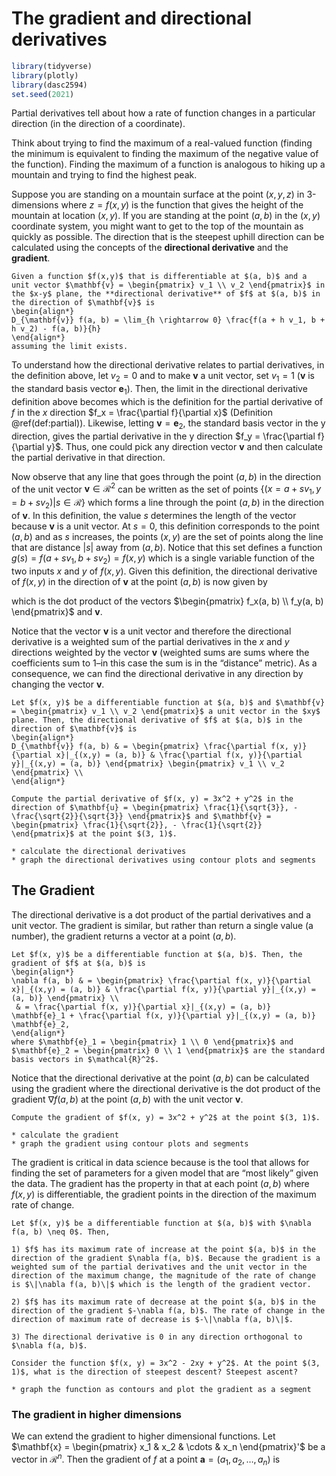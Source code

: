 # The gradient and directional derivatives

```r
library(tidyverse)
library(plotly)
library(dasc2594)
set.seed(2021)
```

Partial derivatives tell about how a rate of function changes in a particular direction (in the direction of a coordinate). 

Think about trying to find the maximum of a real-valued function (finding the minimum is equivalent to finding the maximum of the negative value of the function). Finding the maximum of a function is analogous to hiking up a mountain and trying to find the highest peak.

Suppose you are standing on a mountain surface at the point $(x, y, z)$ in 3-dimensions where $z = f(x, y)$ is the function that gives the height of the mountain at location $(x, y)$. If you are standing at the point $(a, b)$ in the $(x, y)$ coordinate system, you might want to get to the top of the mountain as quickly as possible. The direction that is the steepest uphill direction can be calculated using the concepts of the **directional derivative** and the **gradient**.

```definition
Given a function $f(x,y)$ that is differentiable at $(a, b)$ and a unit vector $\mathbf{v} = \begin{pmatrix} v_1 \\ v_2 \end{pmatrix}$ in the $x-y$ plane, the **directional derivative** of $f$ at $(a, b)$ in the direction of $\mathbf{v}$ is
\begin{align*}
D_{\mathbf{v}} f(a, b) = \lim_{h \rightarrow 0} \frac{f(a + h v_1, b + h v_2) - f(a, b)}{h}
\end{align*}
assuming the limit exists. 
```


To understand how the directional derivative relates to partial derivatives, in the definition above, let $v_2 = 0$ and to make $\mathbf{v}$ a unit vector, set $v_1 = 1$ ($\mathbf{v}$ is the standard basis vector $\mathbf{e}_1$). Then, the limit in the directional derivative definition above becomes
\begin{align*}
\lim_{h \rightarrow 0} \frac{f(a + h, b) - f(a, b)}{h}
\end{align*}
which is the definition for the partial derivative of $f$ in the $x$ direction $f_x = \frac{\partial f}{\partial x}$ (Definition \@ref(def:partial)). Likewise, letting $\mathbf{v} = \mathbf{e}_2$, the standard basis vector in the y direction, gives the partial derivative in the y direction $f_y = \frac{\partial f}{\partial y}$. Thus, one could pick any direction vector $\mathbf{v}$ and then calculate the partial derivative in that direction.


<!-- Now, observe that the vectors $\{\mathbf{e}_1, \mathbf{e}_2\}$ form a spanning set for $\mathcal{R}^2$, which contains the domain for all possible inputs into the function $f(\cdot, \cdot)$. -->
Now observe that any line that goes through the point $(a, b)$ in the direction of the unit vector $\mathbf{v} \in \mathcal{R}^2$ can be written as the set of points $\{(x = a + s v_1, y = b + s v_2) | s \in \mathcal{R} \}$ which forms a line through the point $(a, b)$ in the direction of $\mathbf{v}$. In this definition, the value $s$ determines the length of the vector because $\mathbf{v}$ is a unit vector. At $s=0$, this definition corresponds to the point $(a, b)$ and as $s$ increases, the points $(x, y)$ are the set of points along the line that are distance $|s|$ away from $(a, b)$. Notice that this set defines a function $g(s) = f(a + s v_1, b + s v_2) = f(x, y)$ which is a single variable function of the two inputs $x$ and $y$ of $f(x, y)$. Given this definition, the directional derivative of $f(x, y)$ in the direction of $\mathbf{v}$ at the point $(a, b)$ is now given by 

\begin{align*}
D_{\mathbf{v}} f(a, b) & = \frac{d}{ds}g(s)|_{s=0} \\
& = \frac{\partial f}{\partial x} \frac{dx}{ds} + \frac{\partial f}{\partial y} \frac{dy}{ds} |_{s=0} \\
& = f_x(a, b) v_1 + f_y(a, b) v_2 \\
& = \begin{pmatrix} f_x(a, b) & f_y(a, b) \end{pmatrix} \begin{pmatrix} v_1 \\ v_2 \end{pmatrix} \\
\end{align*}
which is the dot product of the vectors $\begin{pmatrix} f_x(a, b) \\ f_y(a, b) \end{pmatrix}$ and $\mathbf{v}$.

Notice that the vector $\mathbf{v}$ is a unit vector and therefore the directional derivative is a weighted sum of the partial derivatives in the $x$ and $y$ directions weighted by the vector $\mathbf{v}$ (weighted sums are sums where the coefficients sum to 1--in this case the sum is in the "distance" metric). As a consequence, we can find the directional derivative in any direction by changing the vector $\mathbf{v}$.

```definition
Let $f(x, y)$ be a differentiable function at $(a, b)$ and $\mathbf{v} = \begin{pmatrix} v_1 \\ v_2 \end{pmatrix}$ a unit vector in the $xy$ plane. Then, the directional derivative of $f$ at $(a, b)$ in the direction of $\mathbf{v}$ is
\begin{align*}
D_{\mathbf{v}} f(a, b) & = \begin{pmatrix} \frac{\partial f(x, y)}{\partial x}|_{(x,y) = (a, b)} & \frac{\partial f(x, y)}{\partial y}|_{(x,y) = (a, b)} \end{pmatrix} \begin{pmatrix} v_1 \\ v_2 \end{pmatrix} \\
\end{align*}
```

```example
Compute the partial derivative of $f(x, y) = 3x^2 + y^2$ in the direction of $\mathbf{u} = \begin{pmatrix} \frac{1}{\sqrt{3}}, - \frac{\sqrt{2}}{\sqrt{3}} \end{pmatrix}$ and $\mathbf{v} = \begin{pmatrix} \frac{1}{\sqrt{2}}, - \frac{1}{\sqrt{2}} \end{pmatrix}$ at the point $(3, 1)$.

* calculate the directional derivatives
* graph the directional derivatives using contour plots and segments
```

## The Gradient

The directional derivative is a dot product of the partial derivatives and a unit vector. The gradient is similar, but rather than return a single value (a number), the gradient returns a vector at a point $(a, b)$.

```definition
Let $f(x, y)$ be a differentiable function at $(a, b)$. Then, the gradient of $f$ at $(a, b)$ is
\begin{align*}
\nabla f(a, b) & = \begin{pmatrix} \frac{\partial f(x, y)}{\partial x}|_{(x,y) = (a, b)} & \frac{\partial f(x, y)}{\partial y}|_{(x,y) = (a, b)} \end{pmatrix} \\
 & = \frac{\partial f(x, y)}{\partial x}|_{(x,y) = (a, b)} \mathbf{e}_1 + \frac{\partial f(x, y)}{\partial y}|_{(x,y) = (a, b)} \mathbf{e}_2,
\end{align*}
where $\mathbf{e}_1 = \begin{pmatrix} 1 \\ 0 \end{pmatrix}$ and $\mathbf{e}_2 = \begin{pmatrix} 0 \\ 1 \end{pmatrix}$ are the standard basis vectors in $\mathcal{R}^2$.
```

Notice that the directional derivative at the point $(a , b)$ can be calculated using the gradient where 
\begin{align*}
D_{\mathbf{v}} f(a, b) & = \nabla f(a, b) \cdot \mathbf{v} \\
& = \begin{pmatrix} \frac{\partial f(x, y)}{\partial x}|_{(x,y) = (a, b)} & \frac{\partial f(x, y)}{\partial y}|_{(x,y) = (a, b)} \end{pmatrix} \begin{pmatrix} v_1 \\ v_2 \end{pmatrix}
\end{align*}
the directional derivative is the dot product of the gradient $\nabla f(a, b)$ at the point $(a, b)$ with the unit vector $\mathbf{v}$.

```example
Compute the gradient of $f(x, y) = 3x^2 + y^2$ at the point $(3, 1)$.

* calculate the gradient
* graph the gradient using contour plots and segments
```

The gradient is critical in data science because is the tool that allows for finding the set of parameters for a given model that are "most likely" given the data. The gradient has the property in that at each point $(a, b)$ where $f(x, y)$ is differentiable, the gradient points in the direction of the maximum rate of change.

```theorem
Let $f(x, y)$ be a differentiable function at $(a, b)$ with $\nabla f(a, b) \neq 0$. Then,

1) $f$ has its maximum rate of increase at the point $(a, b)$ in the direction of the gradient $\nabla f(a, b)$. Because the gradient is a weighted sum of the partial derivatives and the unit vector in the direction of the maximum change, the magnitude of the rate of change is $\|\nabla f(a, b)\|$ which is the length of the gradient vector.

2) $f$ has its maximum rate of decrease at the point $(a, b)$ in the direction of the gradient $-\nabla f(a, b)$. The rate of change in the direction of maximum rate of decrease is $-\|\nabla f(a, b)\|$.

3) The directional derivative is 0 in any direction orthogonal to $\nabla f(a, b)$.
```

```example

Consider the function $f(x, y) = 3x^2 - 2xy + y^2$. At the point $(3, 1)$, what is the direction of steepest descent? Steepest ascent?

* graph the function as contours and plot the gradient as a segment
```

### The gradient in higher dimensions

We can extend the gradient to higher dimensional functions. Let $\mathbf{x} = \begin{pmatrix} x_1 & x_2 & \cdots & x_n \end{pmatrix}'$ be a vector in $\mathcal{R}^n$. Then the gradient of $f$ at a point $\mathbf{a} = (a_1, a_2, \ldots, a_n)$ is 

\begin{align*}
 \nabla f(\mathbf{a}) = \begin{pmatrix} \frac{\partial f(\mathbf{x})}{\partial x_1}|_{\mathbf{x} = \mathbf{a}} \\ \frac{\partial f(\mathbf{x})}{\partial x_2}|_{\mathbf{x} = \mathbf{a}} \\  \vdots \\ \frac{\partial f(\mathbf{x})}{\partial x_n}|_{\mathbf{x} = \mathbf{a}} \end{pmatrix} = \begin{pmatrix} f_{x_1}(\mathbf{a}) \\ f_{x_2}(\mathbf{a}) \\  \vdots \\ f_{x_n}(\mathbf{a}) \end{pmatrix} 
\end{align*}

